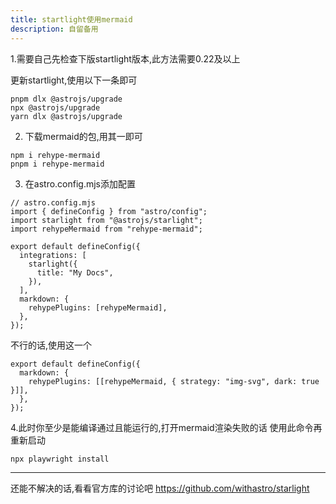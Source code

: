 ```yaml
---
title: startlight使用mermaid
description: 自留备用
---
```


1.需要自己先检查下版startlight版本,此方法需要0.22及以上

更新startlight,使用以下一条即可
```
pnpm dlx @astrojs/upgrade
npx @astrojs/upgrade
yarn dlx @astrojs/upgrade
```

2. 下载mermaid的包,用其一即可
```
npm i rehype-mermaid
pnpm i rehype-mermaid
```

3. 在astro.config.mjs添加配置
```
// astro.config.mjs
import { defineConfig } from "astro/config";
import starlight from "@astrojs/starlight";
import rehypeMermaid from "rehype-mermaid";

export default defineConfig({
  integrations: [
    starlight({
      title: "My Docs",
    }),
  ],
  markdown: {
    rehypePlugins: [rehypeMermaid],
  },
});
```

不行的话,使用这一个
```
export default defineConfig({
  markdown: {
    rehypePlugins: [[rehypeMermaid, { strategy: "img-svg", dark: true }]],
  },
});
```

4.此时你至少是能编译通过且能运行的,打开mermaid渲染失败的话
使用此命令再重新启动
```
npx playwright install
```

---
还能不解决的话,看看官方库的讨论吧 https://github.com/withastro/starlight
